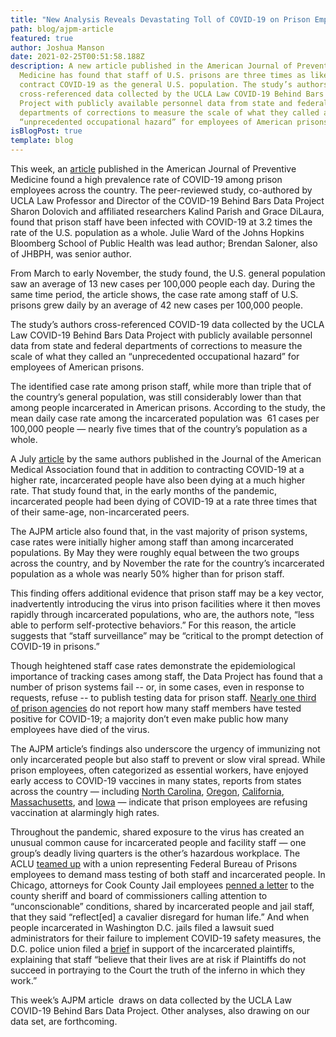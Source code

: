 ```yaml
---
title: "New Analysis Reveals Devastating Toll of COVID-19 on Prison Employees "
path: blog/ajpm-article
featured: true
author: Joshua Manson
date: 2021-02-25T00:51:58.188Z
description: A new article published in the American Journal of Preventive
  Medicine has found that staff of U.S. prisons are three times as likely to
  contract COVID-19 as the general U.S. population. The study’s authors
  cross-referenced data collected by the UCLA Law COVID-19 Behind Bars Data
  Project with publicly available personnel data from state and federal
  departments of corrections to measure the scale of what they called an
  “unprecedented occupational hazard” for employees of American prisons.
isBlogPost: true
template: blog
---
```

This week, an [article](https://www.ajpmonline.org/article/S0749-3797(21)00118-5/fulltext) published in the American Journal of Preventive Medicine found a high prevalence rate of COVID-19 among prison employees across the country. The peer-reviewed study, co-authored by UCLA Law Professor and Director of the COVID-19 Behind Bars Data Project Sharon Dolovich and affiliated researchers Kalind Parish and Grace DiLaura, found that prison staff have been infected with COVID-19 at 3.2 times the rate of the U.S. population as a whole. Julie Ward of the Johns Hopkins Bloomberg School of Public Health was lead author; Brendan Saloner, also of JHBPH, was senior author.

From March to early November, the study found, the U.S. general population saw an average of 13 new cases per 100,000 people each day. During the same time period, the article shows, the case rate among staff of U.S. prisons grew daily by an average of 42 new cases per 100,000 people. 

The study’s authors cross-referenced COVID-19 data collected by the UCLA Law COVID-19 Behind Bars Data Project with publicly available personnel data from state and federal departments of corrections to measure the scale of what they called an “unprecedented occupational hazard” for employees of American prisons. 

The identified case rate among prison staff, while more than triple that of the country’s general population, was still considerably lower than that among people incarcerated in American prisons. According to the study, the mean daily case rate among the incarcerated population was  61 cases per 100,000 people — nearly five times that of the country’s population as a whole. 

A July [article](https://jamanetwork.com/journals/jama/fullarticle/2768249) by the same authors published in the Journal of the American Medical Association found that in addition to contracting COVID-19 at a higher rate, incarcerated people have also been dying at a much higher rate. That study found that, in the early months of the pandemic, incarcerated people had been dying of COVID-19 at a rate three times that of their same-age, non-incarcerated peers.

The AJPM article also found that, in the vast majority of prison systems, case rates were initially higher among staff than among incarcerated populations. By May they were roughly equal between the two groups across the country, and by November the rate for the country’s incarcerated population as a whole was nearly 50% higher than for prison staff.  

This finding offers additional evidence that prison staff may be a key vector, inadvertently introducing the virus into prison facilities where it then moves rapidly through incarcerated populations, who are, the authors note, “less able to perform self-protective behaviors.” For this reason, the article suggests that “staff surveillance” may be “critical to the prompt detection of COVID-19 in prisons.” 

Though heightened staff case rates demonstrate the epidemiological importance of tracking cases among staff, the Data Project has found that a number of prison systems fail -- or, in some cases, even in response to requests, refuse -- to publish testing data for prison staff. [Nearly one third of prison agencies](https://uclacovidbehindbars.org/blog/data-reporting) do not report how many staff members have tested positive for COVID-19; a majority don’t even make public how many employees have died of the virus. 

The AJPM article’s findings also underscore the urgency of immunizing not only incarcerated people but also staff to prevent or slow viral spread. While prison employees, often categorized as essential workers, have enjoyed early access to COVID-19 vaccines in many states, reports from states across the country — including [North Carolina](https://www.northcarolinahealthnews.org/2021/02/22/only-35-of-nc-prison-staff-willing-to-take-vaccine/), [Oregon](https://www.wweek.com/news/2021/02/10/state-officials-expect-45-of-oregon-prison-staff-to-refuse-a-covid-19-vaccine/), [California](https://www.sacbee.com/news/politics-government/the-state-worker/article249123895.html), [Massachusetts](https://www.wgbh.org/news/local-news/2021/02/08/more-than-half-of-mass-corrections-workers-have-refused-covid-vaccine), and [Iowa](https://www.desmoinesregister.com/story/news/2021/01/28/prison-workers-refuse-covid-19-vaccine-iowa-department-of-corrections/4294691001/) — indicate that prison employees are refusing vaccination at alarmingly high rates. 

Throughout the pandemic, shared exposure to the virus has created an unusual common cause for incarcerated people and facility staff — one group’s deadly living quarters is the other’s hazardous workplace. The ACLU [teamed up](https://www.aclu.org/press-releases/aclu-and-council-prison-locals-call-mass-testing-all-employees-and-incarcerated) with a union representing Federal Bureau of Prisons employees to demand mass testing of both staff and incarcerated people. In Chicago, attorneys for Cook County Jail employees [penned a letter](https://www.macarthurjustice.org/wp-content/uploads/2020/04/01-3.pdf) to the county sheriff and board of commissioners calling attention to “unconscionable” conditions, shared by incarcerated people and jail staff, that they said “reflect\[ed] a cavalier disregard for human life.” And when people incarcerated in Washington D.C. jails filed a lawsuit sued administrators for their failure to implement COVID-19 safety measures, the D.C. police union filed a [brief](https://www.acludc.org/sites/default/files/banks_v_booth.23.fop_amicus.pdf) in support of the incarcerated plaintiffs, explaining that staff “believe that their lives are at risk if Plaintiffs do not succeed in portraying to the Court the truth of the inferno in which they work.”  

This week’s AJPM article  draws on data collected by the UCLA Law COVID-19 Behind Bars Data Project. Other analyses, also drawing on our data set, are forthcoming.